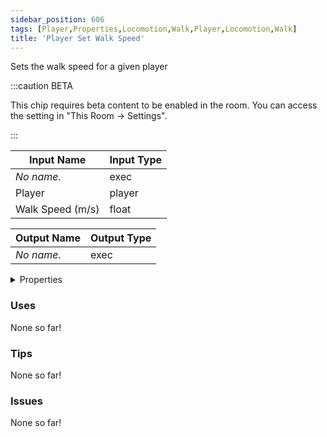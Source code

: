 ```yaml
---
sidebar_position: 606
tags: [Player,Properties,Locomotion,Walk,Player,Locomotion,Walk]
title: 'Player Set Walk Speed'
---
```


Sets the walk speed for a given player

:::caution BETA

This chip requires beta content to be enabled in the room. You can access the setting in "This Room -> Settings".

:::


<EsbSvg />

| Input Name | Input Type |
|-----------|-----------|
| *No name.* | exec |
| Player | player |
| Walk Speed (m/s) | float |

| Output Name | Output Type |
|-----------|-----------|
| *No name.* | exec |


<details>
  <summary>Properties</summary>
  <div>
    <div>
    <table>
      <thead>
        <tr>
          <th>Is beta required?</th>
          <th>✅</th>
        </tr>
        <tr>
          <th>Is this chip a trolling risk?</th>
          <th>❌</th>
        </tr>
        <tr>
          <th>Is this chip a role assignment risk?</th>
          <th>❌</th>
        </tr>
        <tr>
          <th>Chip UUID</th>
          <th>56454777-7c0d-4d1c-acd2-112d7c7a0e31</th>
        </tr>
      </thead>
    </table>
    </div>
  </div>
</details>

### Uses

None so far!

### Tips

None so far!

### Issues

None so far!